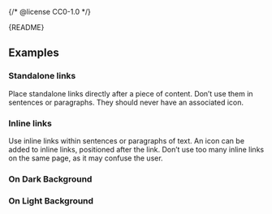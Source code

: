 {/* @license CC0-1.0 */}


<Meta of={LinkStories} />

<Markdown>{README}</Markdown>

<Primary />

<Controls />

## Examples

### Standalone links

Place standalone links directly after a piece of content.
Don’t use them in sentences or paragraphs.
They should never have an associated icon.

<Canvas of={LinkStories.Standalone} />

### Inline links

Use inline links within sentences or paragraphs of text.
An icon can be added to inline links, positioned after the link.
Don’t use too many inline links on the same page, as it may confuse the user.

<Canvas of={LinkStories.Inline} />

### On Dark Background

<Canvas of={LinkStories.onDarkBackground} />

### On Light Background

<Canvas of={LinkStories.onLightBackground} />
